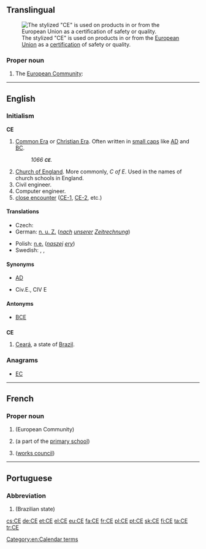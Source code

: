 {{also|Appendix:Variations of "ce"}}
==Translingual==
[[File:CE Logo.svg|thumb|The stylized "CE" is used on products in or from the [[European Union]] as a [[certification]] of safety or quality.]]
===Proper noun===
{{mul-proper noun}}

# The [[European Community]]: {{abbreviation of|Communauté Européenne|lang=mul|nocap=1}}

----

==English==

===Initialism===
'''CE'''

# [[Common Era]] or [[Christian Era]]. Often written in [[small caps]] like [[AD]] and [[BC]].
#: ''1066 '''<small>CE</small>'''.''
# [[Church of England]]. More commonly, ''C of E''. Used in the names of church schools in England.
# Civil engineer.
# Computer engineer.
# [[close encounter]] ([[CE-1]], [[CE-2]], etc.)

====Translations====
{{trans-top|Common Era}}
* Czech: {{t+|cs|n. l.}}
* German: [[n. u. Z.]] (''[[nach]] [[unserer]] [[Zeitrechnung]]'')
{{trans-mid}}
* Polish: [[n.e.]] (''[[naszej]] [[ery]]'')
* Swedish: {{t+|sv|vt}} {{qualifier|vår tideräkning}}, {{t+|sv|v.t.}} {{qualifier|vår tideräkning}}, {{t+|sv|e.v.t.}} {{qualifier|enligt vår tideräkning}}
{{trans-bottom}}

====Synonyms====
* {{qualifier|time}} [[AD]]
* {{qualifier|Civil engineer}} Civ.E., CIV E

====Antonyms====
* {{qualifier|time}} [[BCE]]

==={{abbreviation-old|en}}===
'''CE'''

# [[Ceará]], a state of [[Brazil]].

===Anagrams===
* [[EC#English|EC]]
[[Category:en:Calendar terms]]

----

==French==

===Proper noun===
{{fr-proper noun|f}}

# {{abbreviation of|Communauté Européenne|lang=fr}} (European Community)
# {{abbreviation of|cours élémentaire|lang=fr}} (a part of the [[primary school]])
# {{abbreviation of|comité d’entreprise|lang=fr}} ([[works council]])

----

==Portuguese==

===Abbreviation===
{{head|pt|abbreviation}}

# {{abbreviation of|Ceará|lang=pt}} (Brazilian state)

[[cs:CE]]
[[de:CE]]
[[et:CE]]
[[el:CE]]
[[eu:CE]]
[[fa:CE]]
[[fr:CE]]
[[pl:CE]]
[[pt:CE]]
[[sk:CE]]
[[fi:CE]]
[[ta:CE]]
[[tr:CE]]